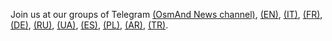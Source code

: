  Join us at our groups of Telegram <a href="https://t.me/OsmAnd_News">(OsmAnd News channel)</a>, <a href="https://t.me/OsmAndMaps">(EN)</a>, <a href="https://t.me/itosmand">(IT)</a>,  <a href="https://t.me/frosmand">(FR)</a>, <a href="https://t.me/deosmand">(DE)</a>, <a href="https://t.me/ruosmand">(RU)</a>, <a href="https://t.me/uaosmand">(UA)</a>, <a href="https://t.me/osmand_es">(ES)</a>, <a href="https://t.me/osmand_pl">(PL)</a>, <a href="https://t.me/+NwG00ihXJlBjZTA0">(AR)</a>, <a href="https://t.me/OsmAndTR">(TR)</a>.